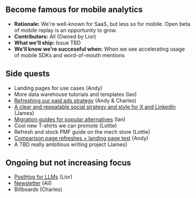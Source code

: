 ## Become famous for mobile analytics

- **Rationale:** We're well-known for SaaS, but less so for mobile. Open beta of mobile replay is an opportunity to grow. 
- **Contributors:** All (Owned by Lior)
- **What we'll ship:** Issue TBD
- **We'll know we're successful when:** When we see accelerating usage of mobile SDKs and word-of-mouth mentions

## Side quests

- Landing pages for use cases (Andy)
- More data warehouse tutorials and templates (Ian)
- [Refreshing our paid ads strategy](https://github.com/PostHog/meta/issues/223) (Andy & Charles)
- [A clear and repeatable social strategy and style for X and LinkedIn](https://github.com/PostHog/meta/issues/218) (James)
- [Migration guides for popular alternatives](https://github.com/PostHog/meta/issues/221) (Ian)
- Cool new T-shirts we can promote (Lottie)
- Refresh and stock PMF guide on the mech store (Lottie)
- [Comparison page refreshes + landing page test](https://github.com/PostHog/meta/issues/220) (Andy)
- A TBD really ambitious writing project (James)

## Ongoing but not increasing focus

- [PostHog for LLMs](https://github.com/PostHog/meta/issues/214) (Lior)
- [Newsletter](https://github.com/PostHog/meta/issues/219) (All)
- Billboards (Charles)